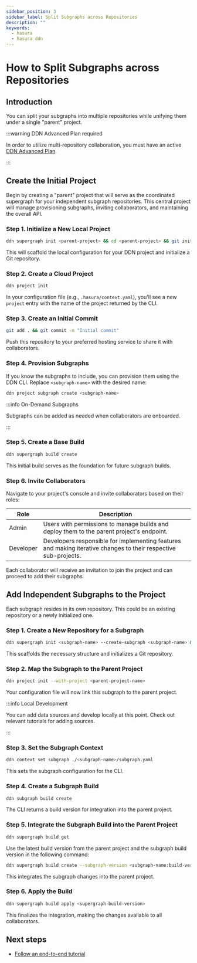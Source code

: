 ```yaml
---
sidebar_position: 3
sidebar_label: Split Subgraphs across Repositories
description: ""
keywords:
  - hasura
  - hasura ddn
---
```


# How to Split Subgraphs across Repositories

## Introduction

You can split your subgraphs into multiple repositories while unifying them under a single "parent" project.

:::warning DDN Advanced Plan required

In order to utilize multi-repository collaboration, you must have an active
[DDN Advanced Plan](https://hasura.io/pricing).

:::

## Create the Initial Project

Begin by creating a "parent" project that will serve as the coordinated supergraph for your independent subgraph
repositories. This central project will manage provisioning subgraphs, inviting collaborators, and maintaining the
overall API.

### Step 1. Initialize a New Local Project

```sh
ddn supergraph init <parent-project> && cd <parent-project> && git init
```

This will scaffold the local configuration for your DDN project and initialize a Git repository.

### Step 2. Create a Cloud Project

```sh
ddn project init
```

In your configuration file (e.g., `.hasura/context.yaml`), you'll see a new `project` entry with the name of the project
returned by the CLI.

### Step 3. Create an Initial Commit

```sh
git add . && git commit -m "Initial commit"
```

Push this repository to your preferred hosting service to share it with collaborators.

### Step 4. Provision Subgraphs

If you know the subgraphs to include, you can provision them using the DDN CLI. Replace `<subgraph-name>` with the
desired name:

```sh
ddn project subgraph create <subgraph-name>
```

:::info On-Demand Subgraphs

Subgraphs can be added as needed when collaborators are onboarded.

:::

### Step 5. Create a Base Build

```sh
ddn supergraph build create
```

This initial build serves as the foundation for future subgraph builds.

### Step 6. Invite Collaborators

Navigate to your project's console and invite collaborators based on their roles:

| Role      | Description                                                                                                     |
| --------- | --------------------------------------------------------------------------------------------------------------- |
| Admin     | Users with permissions to manage builds and deploy them to the parent project's endpoint.                       |
| Developer | Developers responsible for implementing features and making iterative changes to their respective sub-projects. |

Each collaborator will receive an invitation to join the project and can proceed to add their subgraphs.

## Add Independent Subgraphs to the Project

Each subgraph resides in its own repository. This could be an existing repository or a newly initialized one.

### Step 1. Create a New Repository for a Subgraph

```sh
ddn supergraph init <subgraph-name> --create-subgraph <subgraph-name> && cd <subgraph-name> && git init
```

This scaffolds the necessary structure and initializes a Git repository.

### Step 2. Map the Subgraph to the Parent Project

```sh
ddn project init --with-project <parent-project-name>
```

Your configuration file will now link this subgraph to the parent project.

:::info Local Development

You can add data sources and develop locally at this point. Check out relevant tutorials for adding sources.

:::

### Step 3. Set the Subgraph Context

```sh
ddn context set subgraph ./<subgraph-name>/subgraph.yaml
```

This sets the subgraph configuration for the CLI.

### Step 4. Create a Subgraph Build

```sh
ddn subgraph build create
```

The CLI returns a build version for integration into the parent project.

### Step 5. Integrate the Subgraph Build into the Parent Project

```sh
ddn supergraph build get
```

Use the latest build version from the parent project and the subgraph build version in the following command:

```sh
ddn supergraph build create --subgraph-version <subgraph-name:build-version> --base-supergraph-version <parent-build-id>
```

This integrates the subgraph changes into the parent project.

### Step 6. Apply the Build

```sh
ddn supergraph build apply <supergraph-build-version>
```

This finalizes the integration, making the changes available to all collaborators.

## Next steps

- [Follow an end-to-end tutorial](/project-configuration/tutorials/work-with-multiple-repositories.mdx)
